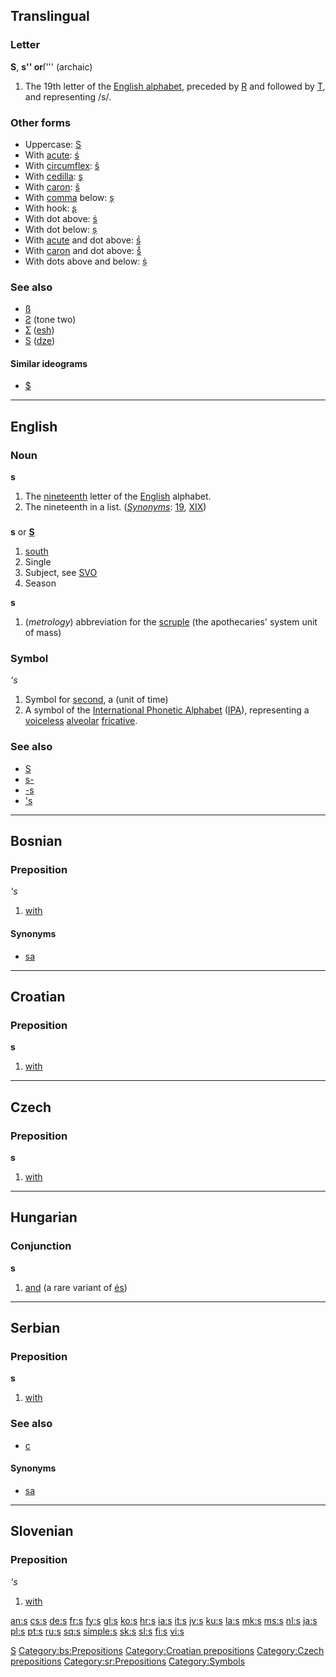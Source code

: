 {{see|S}}
{{wikipedia}}
==Translingual==

===Letter===
'''S''', '''s'' or '''ſ''' (archaic)

# The 19th letter of the [[Appendix:Roman script|English alphabet]], preceded by [[R]] and followed by [[T]], and representing /s/.

===Other forms===
*Uppercase: [[S]]
*With [[acute]]: [[ś]]
*With [[circumflex]]: [[ŝ]]
*With [[cedilla]]: [[ş]]
*With [[caron]]: [[š]]
*With [[comma]] below: [[ș]]
*With hook: [[ʂ]]
*With dot above: [[ṡ]]
*With dot below: [[ṣ]]
*With [[acute]] and dot above: [[ṥ]]
*With [[caron]] and dot above: [[ṧ]]
*With dots above and below: [[ṩ]]

===See also===
*[[ß]]
*[[Ƨ]] (tone two)
*[[Ʃ]] ([[esh]])
*[[Ѕ]] ([[dze]])

====Similar ideograms====
*[[$]]
[[Category:Latin letters|S]]

----

==English==

===Noun===
'''s'''

# The [[nineteenth]] letter of the [[English]] alphabet.
# The nineteenth in a list. (''[[Synonyms]]'': [[19]], [[XIX]])

==={{abbreviation}}===
'''s''' or '''[[S]]'''

# [[south]]
# Single
# Subject, see [[SVO]]
# Season

'''s'''

# (''metrology'') abbreviation for the [[scruple]] (the apothecaries' system unit of mass)

===Symbol===
'''s''
# Symbol for [[second]], a (unit of time)
# A symbol of the [[International Phonetic Alphabet]] ([[IPA]]), representing a [[voiceless]] [[alveolar]] [[fricative]].

===See also===
*[[S]]
*[[s-]]
*[[-s]]
*[['s]]

----

==Bosnian==

===Preposition===
'''s''
# [[with]]

====Synonyms====
*[[sa#Bosnian|sa]]
[[Category:bs:Prepositions]]

----

==Croatian==

===Preposition===
'''s'''

# [[with]]

[[Category:Croatian prepositions]]

----

==Czech==

===Preposition===
'''s'''
# [[with]]

[[Category:Czech prepositions]]

----
==Hungarian==

===Conjunction===
'''s'''

# [[and]] (a rare variant of [[és]])

----

==Serbian==

===Preposition===
'''s'''
# [[with]]

===See also===
*[[с#Serbian|с]]

====Synonyms====
*[[sa#Serbian|sa]]

[[Category:sr:Prepositions]]

----

==Slovenian==

===Preposition===
'''s''

# [[with]]

[[Category:Symbols]]

[[an:s]]
[[cs:s]]
[[de:s]]
[[fr:s]]
[[fy:s]]
[[gl:s]]
[[ko:s]]
[[hr:s]]
[[ia:s]]
[[it:s]]
[[jv:s]]
[[ku:s]]
[[la:s]]
[[mk:s]]
[[ms:s]]
[[nl:s]]
[[ja:s]]
[[pl:s]]
[[pt:s]]
[[ru:s]]
[[sq:s]]
[[simple:s]]
[[sk:s]]
[[sl:s]]
[[fi:s]]
[[vi:s]]